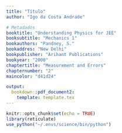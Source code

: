 ```yaml
---
title: "Título"
author: "Igo da Costa Andrade"

# Metadados
booktitle: "Understanding Physics for JEE"
booksubtitle: "Mechanics 1"
bookauthors: "Pandney, S."
bookaddres: "New Delhi"
bookpublisher: "Arihant Publications"
bookyear: "2000"
chaptertitle: "Measurement and Errors"
chapternumber: "2"
maincolor: "d41d24"

output: 
  bookdown::pdf_document2:
    template: template.tex
---
```


```r
knitr::opts_chunk$set(echo = TRUE)
library(reticulate)
use_python("~/.envs/science/bin/python")
```


\section*{Questões Objetivas}

\begin{enumerate}
  \item O número de algarismos significativos em 3400 é:
  \begin{enumerate}
    \item 3
    \item 1
    \item 4
    \item 2
  \end{enumerate}
  \iniSol
    Observemos que $3400 = 3,4 \times 10^3$. Assim, temos dois algarismos significativos, a saber, 3 e 4. Portanto, a resposta correta é o item D.
  \fimSol
  %%%%
  \item Os algarismos significativos no número $6,0023$ são:
  \begin{enumerate}
    \item 2
    \item 5
    \item 4
    \item 3
  \end{enumerate}
  \iniSol
    Temos cinco algarismos significativos em $6,0023$: $6, 0, 0, 2, \text{ e } 3$. Resposta correta: item B.
  \fimSol
  %%%%
  \item O comprimento e a largura de uma folha de metal são $3,124$ m e $3,002$ m, respectivamente. A área desta folha, arredondada para o número correto de algarismos significativos, é:
  \begin{enumerate}
    \item $9,378\text{ m}^2$
    \item $9,37\text{ m}^2$
    \item $9,4\text{ m}^2$
    \item Nenhuma das anteriores.
  \end{enumerate}
  \iniSol
    $$
      \text{Área} = \text{Comprimento} \times \text{Largura} = 3,124 \times 3,002 =  9,378248
    $$
    Com a correta quantidade de algarismos significativos, $\text{Área} = 9,378\text{ m}^2$. Resposta: item A.
  \fimSol
  %%%%
  \item O comprimento, a largura e a espessura de um bloco são dadas por $l = 12$ cm, $b = 6$ cm e $t = 2,45$ cm. O volume do bloco, de acordo com o conceito de algarismos significativos, deve ser:
  \begin{enumerate}
    \item $1 \times 10^2\text{ cm}^3$
    \item $2 \times 10^2\text{ cm}^3$
    \item $1,763 \times 10^2\text{ cm}^3$
    \item 1Nenhuma das anteriores.
  \end{enumerate}
  \iniSol
    $$
    V = l \times b \times t = 12 \times 6 \times 2,45 = 176,4 \text{ cm}^3 = 1,764 \times 10^2 \text{ cm}^3
    $$
    Note-se que o comprimento ($l$), a largura ($b$) e a espessura ($t$) possuem respectivamente 2, 1 e 3 algarismos significativos. A resposta do volume $V = l \times b \times t$ deve ser arredondada para a menor quantidade de algarismos significativos das quantidades dadas, ou seja, 1 (um) algarismos significativo. Portanto, de acordo com o conceito de algarismos significativos:
    $$ V = 2 \times 10^2 \text{ cm}^3 $$
    Reposta correta: item B.
  \fimSol
  %%%%
  \item Se o erro na medição do raio de uma esfera é de 1\%, qual será o erro na medição do volume?
  \begin{enumerate}
    \item 1\%
    \item $\dfrac{1}{3}$\%
    \item 3\%
    \item 1Nenhuma das anteriores.
  \end{enumerate}
  \iniSol
  Consideremos a fórmula para o volume $V$ de uma esfera de raio $R$: $$V = \dfrac{4}{3}\pi R^3$$
  Tomando diferenciais em ambos os lados da equação, temos:
  \begin{align*}
    V = \dfrac{4}{3} \pi R^3 &\Rightarrow dV = \dfrac{4}{3}\pi \left(3R^2 dR\right) \Rightarrow dV = \dfrac{4}{3}\pi R^3 \left(3\dfrac{dR}{R}\right) \Rightarrow \dfrac{dV}{V} = 3 \dfrac{dR}{R} \Rightarrow \dfrac{\Delta V}{V} = 3 \dfrac{\Delta R}{R}
  \end{align*}
  Dado que $\dfrac{\Delta R}{R} = 1\%$, temos:
  $$
  \dfrac{\Delta V}{V} = 3 \dfrac{\Delta R}{R} = 3 \cdot 1\% = 3\%
  $$
  Resposta correta: item C.
  \fimSol
  %%%%
  \item A densidade de um cubo é determinada medindo sua massa e o comprimento de seus lados. Se o erro máximo na medição da massa e do comprimento for de 4\% e 3\%, respectivamente, o erro máximo na medição da densidade será:
  \begin{enumerate}
    \item 7\%
    \item 9\%
    \item 12\%
    \item 13\%
  \end{enumerate}
  \iniSol
    Seja o volume ($V$) do cubo dado por $V = l^3$, em que $l$ é comprimento de seus lados. Assim,
    \begin{align*}
      \rho = \dfrac{m}{V} \Rightarrow \rho = \dfrac{m}{l^3}  &\Rightarrow d \rho = \dfrac{dm \cdot l^3 - m \cdot (3l^2 dl)}{(l^3)^6} \Rightarrow \dfrac{d \rho}{\rho} = \dfrac{\dfrac{dm \cdot l^3 - m \cdot (3l^2 dl)}{(l^3)^6}}{\dfrac{m}{l^3}}\\
      &\Rightarrow \dfrac{d \rho}{\rho} = \dfrac{dm}{m} - 3\dfrac{dl}{l}\\
      &\Rightarrow \left(\dfrac{\Delta \rho}{\rho}\right)_{max} = max \left(\pm \dfrac{\Delta m}{m} \mp 3 \dfrac{\Delta l}{l}\right)\\
      &\Rightarrow \left(\dfrac{\Delta \rho}{\rho}\right)_{max} = \dfrac{\Delta m}{m} + 3\dfrac{\Delta l}{l} = 4\% + 3 \cdot 3\%= 13\%
    \end{align*}
    Resposta Correta: item D.
  \fimSol
  %%%%
  \item O erro percentual na medição da massa e da velocidade é de 2\% e 3\%, respectivamente. O erro na medição da energia cinética, obtido a partir da medição da massa e da velocidade, será:
  \begin{enumerate}
    \item 12\%
    \item 10\%
    \item 8\%
    \item 5\%
  \end{enumerate}
  \iniSol
  \begin{align*}
    K = \dfrac{1}{2}mv^2 &\Rightarrow dK = \dfrac{1}{2} dm v^2 + \dfrac{1}{2} m (2v dv) \Rightarrow \dfrac{d K}{K} = \dfrac{\dfrac{1}{2} dm v^2 + \dfrac{1}{2} m (2v dv)}{\dfrac{1}{2}m v^2}\\
    &\Rightarrow \dfrac{dK}{K} = \dfrac{dm}{m} + 2 \dfrac{dv}{v}\\
    &\Rightarrow \left(\dfrac{\Delta K}{K}\right)_{max} = max \left(\pm \dfrac{\Delta m}{m} \pm 2 \dfrac{\Delta v}{v}\right)\\
    &\Rightarrow \left(\dfrac{\Delta K}{K}\right)_{max} = \dfrac{\Delta m}{m} + \dfrac{\Delta v}{v} = 2\% + 2 \cdot 3\% = 8\%
  \end{align*}
  Resposta correta: item C.
  \fimSol
  %%%%
  \item Uma força \( F \) é aplicada em uma placa quadrada de lado \( L \). Se o erro percentual na determinação de \( L \) é de 2\% e o de \( F \) é de 4\%, qual é o erro permitido na pressão?
  \begin{enumerate}
    \item 8\% 
    \item 6\%
    \item 4\%
    \item 2\%
  \end{enumerate}
  \iniSol
    \begin{align*}
      p = \dfrac{F}{A} \Rightarrow p = \dfrac{F}{L^2} & \Rightarrow dp = \dfrac{dF L ^2 - F (2L dL)}{L^2} \Rightarrow \dfrac{dp}{p} = \dfrac{\dfrac{dF L ^2 - F (2L dL)}{L^2}}{\dfrac{F}{L^2}}\\
      &\Rightarrow \dfrac{dp}{p} = \dfrac{dF}{F} - 2\dfrac{dL}{L}\\
      &\Rightarrow \left(\dfrac{\Delta p}{p}\right)_{max} =  max \left(\pm \dfrac{\Delta F}{F} \mp 2 \dfrac{\Delta L}{L}\right)\\
       &\Rightarrow \left(\dfrac{\Delta p}{p}\right)_{max} = \dfrac{\Delta F}{F} + 2 \dfrac{\Delta L}{L} = 4\% + 2 \cdot 2\% = 8\%
    \end{align*}
    Resposta Correta: item A.
  \fimSol
  %%%%
  \item O calor gerado em um circuito depende da resistência, da corrente e do tempo durante o qual a corrente flui. Se o erro na medição desses valores é de 1\%, 2\% e 1\%, respectivamente, então o erro máximo na medição do calor é:
  \begin{enumerate}
    \item 8\%
    \item 6\%
    \item 18\%
    \item 12\%
  \end{enumerate}
  \iniSol
    A potência dissipada em um circuito com resistência $R$, no qual circula uma correten $i$ é dada por $P = Ri^2$. Assim, o calor $H$ gerado num tempo $t$ é:
    $$H = Ri^2 t$$
    Portanto, diferenciando a equação acima, obtemos
    \begin{align*}
      dH = d(Ri^2) t + Ri^2 dt = dR i^2 t + R (2i di) t + Ri^2 dt & \Rightarrow \dfrac{dH}{H} = \dfrac{dR i^2 t + R (2i di) t + Ri^2 dt}{Ri^2 t} \\
      &\Rightarrow \dfrac{dH}{H} = \dfrac{dR}{R} + 2\dfrac{di}{i} + \dfrac{dt}{t}\\
      &\Rightarrow \left(\dfrac{\Delta H}{H}\right)_{max} = max\left(\pm \dfrac{\Delta R}{R} \pm 2 \dfrac{\Delta i}{i} \pm \dfrac{\Delta t}{t}\right)\\
      &\Rightarrow \left(\dfrac{\Delta H}{H}\right)_{max} = \dfrac{\Delta R}{R} +2\dfrac{\Delta i}{i} + \dfrac{\Delta t}{t}\\
      &\Rightarrow \left(\dfrac{\Delta H}{H}\right)_{max} = 1\% + 2 \cdot 2\% + 1\% = 6\%
    \end{align*}
    Resposta Correta: item B.
  \fimSol
  %%%%
  \item Seja \( g \) a aceleração devido à gravidade na superfície da Terra e \( K \) a energia cinética rotacional da Terra. Suponha que o raio da Terra diminua em 2\%. Mantendo todas as outras quantidades constantes, então:
  \begin{enumerate}
    \item $g$ aumenta 2\% e $K$ aumenta 2\%.
    \item $g$ aumenta 4\% e $K$ decresce 4\%.
    \item $g$ decresce 4\% e $K$ decresce 2\%.
    \item $g$ decresce 2\% e $K$ decresce 4\%.
  \end{enumerate}
  \iniSol
  Seja $R$ o raio da Terra. A aceleração da gravidade $g$ na superfície terrestre é dada por:
  $$
    g = \dfrac{G M}{R^2}
  $$
  em que $G = 6,67 \times 10^{-11} \text{ m}^3\text{kg}^{-1}\text{s}^{-2}$ é a constante de gravitação universal e $M$ é a massa da Terra. Considerando uma redução percentual $\dfrac{\Delta R}{R} = 2\%$ no raio terrestre e mantendo as demais quantidades constantes, temos:
  \begin{align*}
    g = GM R^{-2} &\Rightarrow dg = GM (-2R^{-3} dR) \Rightarrow \dfrac{dg}{g} = \dfrac{-2GMR^{-3}dR}{GMR^{-2}}\\
    &\Rightarrow \dfrac{dg}{g} = - 2\dfrac{dR}{R} \Rightarrow \dfrac{\Delta g}{g} = - 2\dfrac{\Delta R}{R} = - 2 \cdot (-2\%) = +4\%
  \end{align*}
  A energia cinética de rotação da Terra é $$K = \dfrac{1}{2}I\omega^2$$
  em que $I = \dfrac{2}{5}MR^2$ é o momento de inércia da Terra, considerada esférica e $\omega$ é a velocidade angular de rotação. Assim:
  $$
  K = \dfrac{1}{5}MR^2\omega^2
  $$
  Diferenciando a equação acima e considerando apenas a variação do raio $R$, temos:
  \begin{align*}
  dK = \dfrac{1}{5}M\omega^2 (2RdR) & \Rightarrow \dfrac{dK}{K} = \dfrac{\dfrac{1}{5}M\omega^2 (2RdR)}{\dfrac{1}{5}MR^2\omega^2}\\
  &\Rightarrow \dfrac{dK}{K} = 2\dfrac{dR}{R}\\
  &\Rightarrow \dfrac{\Delta K}{K} = 2 \dfrac{\Delta R}{R} = 2 \cdot (-2\%) = -4\%
  \end{align*}
  Portanto, uma diminuição de 2\% no raio da Terra provoca um aumento de 4\% na aceleração da gravidade $g$ e uma diminuição de 4\% na energia cinética de rotação.
  
  \fimSol
  %%%%
  \item Uma quantidade física $A$ é dependente de outras quatro quantidades físicas $p$, $q$, $r$ e $s$ por meio da equaçãção $A = \dfrac{\sqrt{pq}}{r^2s^3}$. O erro percentual das medidas de $p$, $q$, $r$ e $s$ são 1\%, 3\%, 0,5\% e 0.33\%, respectivamente, então o erro percentual máximo de $A$ é:
  \begin{enumerate}
    \item 2\%
    \item 0\%
    \item 4\%
    \item 3\%
  \end{enumerate}
  \iniSol
  \begin{small}
  \begin{align*}
    A = \dfrac{\sqrt{pq}}{r^2s^3} & \Rightarrow A = p^{1/2}q^{1/2} r^{-2}s^{-3} \Rightarrow dA = d(p^{1/2}) q^{1/2} r^{-2}s^{-3} + p^{1/2}d(q^{1/2} r^{-2}s^{-3})\\
    &\Rightarrow dA = \left(\dfrac{1}{2}p^{-1/2}dp\right)q^{1/2} r^{-2}s^{-3} + p^{1/2} \left[d(q^{1/2})r^{-2}s^{-3} + q^{1/2}d(r^{-2}s^{-3})\right]\\
    &\Rightarrow dA = \dfrac{1}{2}p^{-1/2}q^{1/2}r^{-2}s^{-3}dp + p^{1/2} \left\lbrace\left(\dfrac{1}{2}q^{-1/2}dq\right)r^{-2}s^{-3} + q^{1/2} \left[\left(-2r^{-3} dr\right) s^{-2} + r^{-2} \left(-3s^{-4}ds\right) \right]\right\rbrace\\
    &\Rightarrow dA = \dfrac{1}{2}p^{-1/2}q^{1/2}r^{-2}s^{-3} dp + \dfrac{1}{2}p^{1/2}q^{-1/2}r^{-2}s^{-3}dq - 2p^{1/2}q^{-2}r^{-3}s^{-3}dr - 3p^{1/2}q^{1/2}r^{-2}s^{-4}ds\\
    &\Rightarrow \dfrac{dA}{A} = \dfrac{1}{2} \dfrac{p^{-1/2}q^{1/2}r^{-2}s^{-3} dp}{p^{1/2}q^{1/2} r^{-2}s^{-3}} + \dfrac{1}{2} \dfrac{p^{1/2}q^{-1/2}r^{-2}s^{-3}dq}{p^{1/2}q^{1/2} r^{-2}s^{-3}} - 2 \dfrac{p^{1/2}q^{-2}r^{-3}s^{-3}dr}{p^{1/2}q^{1/2} r^{-2}s^{-3}} - 3 \dfrac{p^{1/2}q^{1/2}r^{-2}s^{-4}ds}{p^{1/2}q^{1/2} r^{-2}s^{-3}}\\
    &\Rightarrow \dfrac{dA}{A} = \dfrac{1}{2}\dfrac{dp}{p} + \dfrac{1}{2}\dfrac{dq}{q} - 2\dfrac{dr}{r} - 3 \dfrac{ds}{s}\\
    &\Rightarrow \dfrac{\Delta A}{A} = \dfrac{1}{2}\left(\pm \dfrac{\Delta p}{p}\right) + \dfrac{1}{2}\left(\pm \dfrac{\Delta q}{q}\right) - 2 \left(\pm \dfrac{\Delta r}{r}\right) - 3 \left(\pm \dfrac{\Delta s}{s}\right)\\
    & \Rightarrow \left(\dfrac{\Delta A}{A}\right)_{max} = max \left[\dfrac{1}{2}\left(\pm \dfrac{\Delta p}{p}\right) + \dfrac{1}{2}\left(\pm \dfrac{\Delta q}{q}\right) - 2 \left(\pm \dfrac{\Delta r}{r}\right) - 3 \left(\pm \dfrac{\Delta s}{s}\right)\right]\\
    &\Rightarrow \left(\dfrac{\Delta A}{A}\right)_{max} = \dfrac{1}{2}\dfrac{\Delta p}{p} + \dfrac{1}{2}\dfrac{\Delta q}{q} + 2 \dfrac{\Delta r}{r} + 3 \dfrac{\Delta s}{s}\\
    &\Rightarrow \left(\dfrac{\Delta A}{A}\right)_{max} = \dfrac{1}{2} \cdot 1\% + \dfrac{1}{2} \cdot 3\% + 2 \cdot 0,5\% + 3 \cdot 0,33\%\\
    &\Rightarrow \left(\dfrac{\Delta A}{A}\right)_{max} \approx 4\%
  \end{align*}
  \end{small}
  Resposta Correta: item C.
  \fimSol
  %%%%
  \item O comprimento de um pêndulo simples é de aproximadamente 100 cm, com uma precisão conhecida de 1 mm. Seu período de oscilação é de 2 s, determinado ao medir o tempo de 100 oscilações utilizando um relógio com resolução de 0,1 s. Qual é a precisão no valor determinado de $g$?
  \begin{enumerate}
    \item 0,2\%
    \item 0,1\%
    \item 0,5\%
    \item 2\%
  \end{enumerate}
  \iniSol
  O período de oscilação $T$ de um pêndulo simples de comprimento $L$ é dado por:
  $$
  T = 2\pi \sqrt{\dfrac{g}{L}}
  $$
  em que $g$ é a aceleração da gravidade.
  
  Isolando $g$, obtemos
  $$
  g = \dfrac{1}{4\pi^2}T^2 L
  $$
  Se $T$ foi medido como a média de $n = 100$ oscilações cuja duração total foi igual a $t$, temos:
  $$
  g = \dfrac{1}{4\pi^2} \left(\dfrac{t}{n}\right)^2L \Rightarrow  g = \dfrac{1}{4\pi n^2} t^2 L
  $$
  
  Tomanto a diferencial da expressão acima, obtemos:
  \begin{align*}
    dg = \dfrac{1}{4\pi n^2} \left(2t dt L + t^2 dL\right) &\Rightarrow \dfrac{dg}{g} = 2\dfrac{dt}{t} + \dfrac{dL}{L}\\
    &\Rightarrow \left(\dfrac{\Delta g}{g}\right)_{max} = 2\dfrac{\Delta t}{t} + \dfrac{\Delta L}{L}\\
    &\Rightarrow \left(\dfrac{\Delta g}{g}\right)_{max} = 2 \cdot \dfrac{0,1}{200} + \dfrac{1}{1000} = 0,002 = 0,2\%
  \end{align*}
  \fimSol
  %%%%
  \item A massa de uma bola é 1,76 kg, A massa destas bolas é:
  \begin{enumerate}
    \item $0,44\times 10^{3}$ kg
    \item $44,0$ kg
    \item $44$ kg
    \item $44,00$ kg
  \end{enumerate}
  \iniSol
    \begin{align*}
      M = 25 \times 1,76 = 44,0\text{kg}
    \end{align*}
    Resposta Correta: item B.
  \fimSol
  %%%%
  \item A menor divisão de um cronômetro é de 0,2 s. O tempo de 20 oscilações de um pêndulo foi medido como 25 s. O erro percentual no período é:
  \begin{enumerate}
    \item 1,2\%
    \item 0,8\%
    \item 1,8\%
    \item Nenhuma das anteriores.
  \end{enumerate}
  \iniSol
    Seja $T$ o período de oscilação, medido por meio  da média de $n$ oscilações com duração total igual a $t$. Assim, 
    \begin{align*}
      T = \dfrac{t}{n} &\Rightarrow dT = \dfrac{dt}{n} \Rightarrow \dfrac{dT}{T} = \dfrac{\dfrac{dt}{n}}{\dfrac{t}{n}} \Rightarrow \dfrac{dT}{T} = \dfrac{dt}{t}\\
      &\Rightarrow \dfrac{\Delta T}{T} = \dfrac{\Delta t}{t}\\
      &\Rightarrow \dfrac{\Delta T}{T} = = \dfrac{0,2}{25} 8 \times 10^{-3} = 0,8\%
    \end{align*}
    Resposta Correta: item B.
  \fimSol
  %%%%
\end{enumerate}



\newpage
\section*{Questões Subjetivas}

\begin{enumerate}
  \item Escreva o número de algarismos significativos das seguintes quantidades:
  \begin{enumerate}
    \item $6428$\\
    \iniSol
      $$
      6428 = 6,428 \times 10^{3} \Rightarrow 4 \text{ algarismos significativos}
      $$
    \fimSol
    \item $62,00$ m\\
    \iniSol
    $$
    62,00 \text{ m} = 6,200 \times 10^{3} \text{ m} \Rightarrow 4 \text{ algarismos significativos}
    $$
    \fimSol
    \item $0,00628$ cm\\
    \iniSol
    $$
    0,00628 \text{ cm} = 6,28 \times 10^{-3} \text{ cm} \Rightarrow 3 \text{ algarismos significativos}
    $$
    \fimSol
    \item $1200$ N \\
    \iniSol
    $$
    1200 \text{ N} = 1,2 \times 10^{2} \text{ N} \Rightarrow 2 \text{ algarismos significativos}
    $$
    \fimSol
  \end{enumerate}
  \item Escreva o número de dígitos significativos nas seguintes quantidades:
  \begin{enumerate}
    \item $1001$\\
    \iniSol
    $$
    1001 = 1,001 \times 10^{3} \Rightarrow 4 \text{ Dígitos Significativos}
    $$
    \fimSol
    \item $100,1$\\
    \iniSol
    $$
    100,1 = 1,001 \times 10^{2} \Rightarrow 4 \text{ Dígitos Significativos}
    $$
    \fimSol
    \item $100,10$\\
    \iniSol
    $$
    100,10 = 1,0010 \times 10^{2} \Rightarrow 5 \text{ Dígitos Significativos}
    $$
    \fimSol
    \item $0,001001$\\
    \iniSol
    $$
    0,001001 = 1,001 \times 10^{-3} \Rightarrow 4 \text{ Dígitos Significativos}
    $$
    \fimSol
  \end{enumerate}
  \item Indique o número de algarismos significativos nas seguintes quantidades:
  \begin{enumerate}
    \item $0,007\text{ m}^2$\\
    \iniSol
    $$0,007\;\text{m}^2 = 7 \times 10^{-3} \;\text{m}^2 \Rightarrow 1 \;\text{Algarismo Significativo}$$
    \fimSol
    \item $2,64 \times 10^{24}\text{ kg}$\\
    \iniSol
    $$2,64 \times 10^{24}\;\text{kg}  \Rightarrow 3 \;\text{Algarismos Significativos}$$
    \fimSol
    \item $0,2370\;\text{g/cm}^{3}$\\
    \iniSol
    $$0,2370\;\text{g/cm}^{3} = 2,370 \times 10^{-1}\;\text{g/cm}^{3}  \Rightarrow 4 \;\text{Algarismos Significativos}$$
    \fimSol
  \end{enumerate}
  \item Arredonde os seguintes números para 2 dígitos significativos:
  \begin{enumerate}
    \item $3472$\\
    \iniSol
    $$
      3472 = 3,472 \times 10^{3} \approx 3,5 \times 10^{3} = 3500
    $$
    \fimSol
    \item $84,16$\\
    \iniSol
    $$
    84,16 = 8,416 \times 10^{1} \approx 8,4 \times 10^{1} = 84
    $$
    \fimSol
    \item $2,55$\\
    \iniSol
    $$
      2,55 \approx 2,6 
    $$
    \fimSol
    \item $28,5$\\
    \iniSol
    $$
    28,5 = 2,85 \times 10^{1} \approx 2,8 \times 10^{1} = 28
    $$
    \fimSol
  \end{enumerate}
  \item Realize as seguintes operações:
  \begin{enumerate}
    \item $703 + 7 + 0,66$\\
    \iniSol
    $$
      R = 703 + 7 + 0,66 = 710,66
    $$
    Das três parcelas na operação de soma acima, o menor número de algarismos sigificativos após a vírgula é zero. Assim, o resultado deve ser arredondado para zero dígitos após a vírgula, ou seja, $R = 711$.
    \fimSol
    \item $2,21 \times 0,3$
    $$
      R = 2,21 \times 0,3 = 0,663
    $$
    O menor número de dígitos significativos nos fatores é igual a 1 (um). Assim, o resultado também deve ter apenas um dígito significativo, ou seja, $R = 0,7$.
    \item $12,4 \times 84$\\
    \iniSol
    $$
    R = 12,4 \times 84 = 1041,6 = 1,0416 \times 10^{3}
    $$
    O menor número de dígitos significativos nos fatores é igual a 2. Assim, o resultado também deve ter dois dígitos significativos, ou seja, 
    $$
    R = 1,0 \times 10^3 = 1000
    $$
    \fimSol
  \end{enumerate}
  \item Adicione $6,75 \times 10^3$ cm a $4,52 \times 10^2$ cm respeitanto a correta quantidade de algarismos significativos.\\
  \iniSol
  \begin{align*}
    R = 6,75 \times 10^3 + 4,52 \times 10^2 &= 6,75 \times 10^3 + 0,452 \times 10^3\\
    &= (6,75 + 0,452) \times 10^3 = 7,202 \times 10^{3}\\
    &= 7,20 \times 10^3 = 7200
  \end{align*}
  No resultado acima, a mantissa da notação científica deve apresentar uma quantidade de dígitos após a vírgula igual à parcela com menor quantidade de dígitos após a vírgula.
  \fimSol
  \item Calcule $\dfrac{25,2 \times 1374}{33,3}$. Todos os dígitos nesta expressão são significativos.\\
  \iniSol
  Dos termos na expressão dada, temos:
  \begin{table}[H]
    \centering
    \begin{tabular}{r c c}
      \hline
      Número & Qtd. Algarismos Significativos & Menor\\ \hline
      25,2 & 3 & *\\
      1374\; & 4 & \\
      33,3 & 3 & *\\
      \hline
    \end{tabular}
    A menor quantidade de algarismos significativos é 3. Assim, o resultado deve ser arredondado para três algarismos significativos:
  \end{table}
  \begin{align*}
    R = \dfrac{25,2 \times 1374}{33,3} = 1039,78378 = 1,03978378 \times 10^{3} = 1,040 \times 10^3
  \end{align*}
  \fimSol
  \item Resolva com a devida atenção aos algarismos significativos.
  $$
  (4,0 \times 10^{-4} - 2,5 \times 10^{-6})
  $$
  \iniSol
    Para realizar a operação de subtração (adição) com notação científica, o expoente da base deve ser o mesmo em todas as parcelas da operação, ou seja,
    \begin{align*}
    R = 4,0 \times 10^{-4} - 2,5 \times 10^{-6} &= 4,0 \times 10^{-4} - 0,025 \times 10^{-4}\\
    &= 3,975 \times 10^{-4}\\ 
    &= 4,0 \times 10^{-4}
    \end{align*}
    Note-se que o resultado foi arredondado para apresentar apenas um dógito após a vírgula pois esta é  menor quantidade de dígitos após a vírgula nas parcelas.
  \fimSol
  %%%%
  \item A massa de uma caixa medida por uma balança de mercearia é de 2,300 kg. Duas peças de ouro com massas de 20,15 g e 20,17 g são adicionadas à caixa. Qual é (a) a massa total da caixa, (b) a diferença entre as massas das peças, considerando os algarismos significativos corretos?\\
  \iniSol
    Considerando os algarismos significativos corretos, a massa do conjunto deve ser representada com a menor quantidade de dígitos após a vírgula, ou seja,
    $$
    M = 2,300 \;\text{kg} + 20,15 \;\text{g} + 20,17 \;\text{g} = 2,3 \;\text{kg} + 0,02015 \; \text{kg} + 0,02017 \; \text{kg} = 2,34032 \;\text{kg} = 2,3 \;\text{kg}
    $$
    
    A diferença entre as massas das peças de ouro é:
    $$
    \Delta m = 20,17 \; \text{g} - 20,15 \; \text{g} = 0,02 \; \text{g}
    $$
  \fimSol
  %%%%
  \item Um fio fino tem comprimento de 21,7 cm e raio de 0,46 mm. Calcule o volume do fio considerando os algarismos significativos corretos.\\
  \iniSol
  \begin{align*}
    V = \pi R^2 l &= \pi (0,46\;\text{mm})^2 \times (21,7\;\text{cm}) = \pi (0,046\;\text{cm})^2 \times (21,7\;\text{cm})\\
    &= 0,144253 \; \text{cm}^3\\
    &= 0,14 \; \text{cm}^3
  \end{align*}
  O resultado final foi apresentado com dois algarismos significativos pois esta é a menor quantidade de algarismos significativos nas parcelas da expressão para o volume.
  \fimSol
  %%%%
  \item Um cubo tem lado de comprimento $2,342$ m. Encontre o volume e a área superficial com a correta quantidade de algarismos significativos.\\
  \iniSol
    \begin{align*}
      &V = l^3 = (2,342\;\text{m})^3 = 12,85 \;\text{m}^3\\
      &S = l^2 = (2,342 \;\text{m})^2 = 5,485 \; \text{m}^2
    \end{align*}
  \fimSol
  %%%%
  \item Encontre a densidade quando uma massa de 9,23 kg ocupa um volume de 1,1 m$^3$. Considere os algarismos significativos.\\
  \iniSol
  \begin{align*}
    \rho = \dfrac{m}{V} &= \dfrac{9,23\;\text{kg}}{1,1\;\text{m}^3} = 8,4\;\text{kg/m}^3
  \end{align*}
  \fimSol
  %%%%
  \item O comprimento, a largura e a espessura de uma lâmina retangular são 4,234 m, 1,005 m e 2,01 m, respectivamente. Encontre o volume da lâmina considerando os algarismos significativos corretos.\\
  \iniSol
  \begin{align*}
    \begin{cases}
      l = 4,234\;\text{m}\\
      b = 1,005\;\text{m}\\
      t = 2,01\;\text{m}\\
    \end{cases}
    &\Rightarrow V = l \times b \times t \Rightarrow V = (4,234\;\text{m}) \times (1,005\;\text{m}) \times (2,01\;\text{m}) \\
    &\Rightarrow V = 8,55\;\text{m}^3
  \end{align*}
  \fimSol
  %%%%
  \item O raio de uma esfera é medido como $(2,1 \pm 0,5)$ cm. Calcule sua área de superfície com os limites de erro.\\
  \iniSol
    A área superficial $S$ de uma esfera de raio $R$ é
    $$
    S = 4\pi R^2 = 4 \pi (2,1)^2 = 55\;\text{cm}^2
    $$
    Tomando a diferencial total de $S$, temos:
    \begin{align*}
      dS = 4\pi (2RdR) &\Rightarrow \dfrac{dS}{S} = \dfrac{4\pi(2RdR)}{4\pi R^2} \Rightarrow \dfrac{dS}{S} = 2\dfrac{dR}{R}\\
      &\Rightarrow \dfrac{\Delta S}{S} = 2\dfrac{\Delta R}{R} \\
      & \Rightarrow \Delta S = 2 S \dfrac{\Delta R}{R}\\
      &\Rightarrow \Delta S = 2 (55) \dfrac{0,5}{2,1} = 26
    \end{align*}
    Portanto, considerando o limite de erro, temos
    $$
    S = (55 \pm 26) \;\text{cm}^2
    $$
  \fimSol
  %%%%
  \item A temperatura de dois corpos medida por um termômetro é $(20 \pm 0,5)$°C e $(50 \pm 0,5)$°C. Calcule a diferença de temperatura com os limites de erro.\\
  \iniSol
    \begin{align*}
      \Delta \theta = (50 - 20) + max\left[\pm 0,5 - (\pm 0,5)\right] = 30 \pm (0,5+0,5) = (30 \pm 1)^{\circ}\text{C}
    \end{align*}
  \fimSol
  %%%%
  \item A resistência $R = \dfrac{V}{I}$, onde $V = (100 \pm 5,0)$ V e $I = (10 \pm 0,2)$ A. Encontre o erro percentual em $R$\\
  \iniSol
    Tomando o diferencial total de $R = \dfrac{V}{I}$, temos,
    \begin{align*}
      dR = \dfrac{I dV - V dI}{I^2} &\Rightarrow \dfrac{dR}{R} = \dfrac{(I dV - V dI)}{I^2} \dfrac{I}{V} \Rightarrow \dfrac{dR}{R} = \dfrac{dV}{V} - \dfrac{dI}{I}\\
      &\Rightarrow \dfrac{\Delta R}{R} = \pm \dfrac{\Delta V}{V} - \left(\pm \dfrac{\Delta I}{I}\right) \Rightarrow \dfrac{\Delta R}{R} = \pm \dfrac{\Delta V}{V} \mp \dfrac{\Delta I}{I}\\
      &\Rightarrow \left(\dfrac{\Delta R}{R}\right)_{max} = max \left(\pm \dfrac{\Delta V}{V} \mp \dfrac{\Delta I}{I}\right)\\
      &\Rightarrow \left(\dfrac{\Delta R}{R}\right)_{max} = \dfrac{\Delta V}{V} + \dfrac{\Delta I}{I}\\
      &\Rightarrow \left(\dfrac{\Delta R}{R}\right)_{max} = \dfrac{5}{100} + \dfrac{0,2}{10} = 0,07 = 7\%
    \end{align*}
  \fimSol
  %%%%
  \item Determine o erro percentual na resistência específica dada por $\rho = \dfrac{\pi r^2 R}{l}$ onde $r$ é o raio medindo $(0,2 \pm 0,02)$ cm, $R$ é a resistência de $(60 \pm 2)$ ohm  e $l$ é o comprimento de $(150 \pm 0,1)$ cm.\\
  \iniSol
  \begin{align*}
    \rho =  \dfrac{\pi r^2 R}{l} \Rightarrow \pi r^2 R l^{-1} &\Rightarrow d\rho = \pi d(r^2) R l^{-1} + \pi r^2 d(R l^{-1})\\
    &\Rightarrow d\rho = \pi (2r dr) R l^{-1} + \pi r^{2} \left[dR l^{-1} + R (-l^{-2} dl)\right]\\
    &\Rightarrow d\rho = 2\pi rRl^{-1} dr + \pi r^2 l^{-1} dR  - \pi r^2 R l^{-2} dl\\
    &\Rightarrow \dfrac{d\rho}{\rho} = \dfrac{2\pi rRl^{-1} dr + \pi r^2 l^{-1} dR  - \pi r^2 R l^{-2} dl}{\pi r^2 R l^{-1}}\\
    &\Rightarrow \dfrac{d\rho}{\rho} = 2\dfrac{dr}{r} + \dfrac{dR}{R} - \dfrac{dl}{l}\\
    &\Rightarrow \left(\dfrac{\Delta \rho}{\rho}\right)_{max} = 2\dfrac{\Delta r}{r} + \dfrac{\Delta R}{R} + \dfrac{\Delta l}{l}\\
    &\Rightarrow \left(\dfrac{\Delta \rho}{\rho}\right)_{max} = 2 \dfrac{0,02}{0,2} + \dfrac{2}{60} + \dfrac{0,1}{150} = 0,234 = 23,4\%
  \end{align*}
  \fimSol
\end{enumerate}




